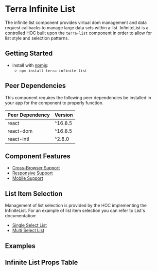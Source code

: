 

<Badge />

# Terra Infinite List

The infinite list component provides virtual dom management and data request callbacks to manage large data sets within a list.
InfiniteList is a controlled HOC built upon the `terra-list` component in order to allow for list style and selection patterns.

## Getting Started

- Install with [npmjs](https://www.npmjs.com):
  - `npm install terra-infinite-list`

<!-- AUTO-GENERATED-CONTENT:START Peer Dependencies -->
## Peer Dependencies

This component requires the following peer dependencies be installed in your app for the component to properly function.

| Peer Dependency | Version |
|-|-|
| react | ^16.8.5 |
| react-dom | ^16.8.5 |
| react-intl | ^2.8.0 |

<!-- AUTO-GENERATED-CONTENT:END -->

## Component Features
* [Cross-Browser Support](https://engineering.cerner.com/terra-ui/contributing/terra-ui/component-standards#cross-browser-support)
* [Responsive Support](https://engineering.cerner.com/terra-ui/contributing/terra-ui/component-standards#responsive-support)
* [Mobile Support](https://engineering.cerner.com/terra-ui/contributing/terra-ui/component-standards#mobile-support)

## List Item Selection

Management of list selection is provided by the HOC implementing the InfiniteList. For an example of list item selection you can refer to List's documentation:

* [Single Select List](https://engineering.cerner.com/terra-ui/#/components/terra-list/list/guides/single-select-list)
* [Multi Select List](https://engineering.cerner.com/terra-ui/#/components/terra-list/list/guides/multi-select-list)

## Examples
<InitialLoadingExample title='Example Initial Loading Indicator' />
<ProgressiveLoadingExample title='Example Progressive Loading Indicator' />
<VirtualizedExample title='Example Virtualized List' />

## Infinite List Props Table 
<InfiniteListSrc />
